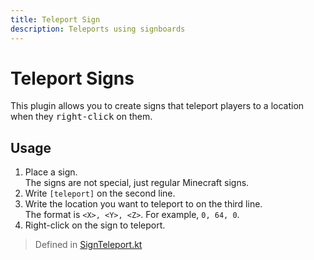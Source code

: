 ```yaml
---
title: Teleport Sign
description: Teleports using signboards
---
```



# Teleport Signs

This plugin allows you to create signs that teleport players to a location when they <Kbd>right-click</Kbd> on them.

## Usage

1. Place a sign.  
   The signs are not special, just regular Minecraft signs.
2. Write `[teleport]` on the second line.
3. Write the location you want to teleport to on the third line.  
   The format is `<X>, <Y>, <Z>`. For example, `0, 64, 0`.
4. Right-click on the sign to teleport.

<YouTube id="yAeWD4ljcZ4" title="How to use teleport sign" />

> Defined in [SignTeleport.kt](https://github.com/r4ai/MinecraftTeleportPlugin/blob/main/src/main/kotlin/com/github/r4ai/events/SignTeleport.kt)
